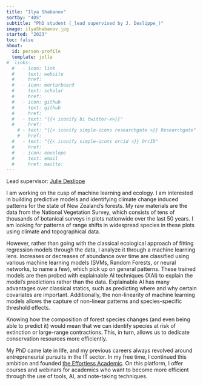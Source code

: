 ```yaml
---
title: "Ilya Shabanov"
sortby: "405"
subtitle: "PhD student (_lead supervised by J. Deslippe_)"
image: ilyaShabanov.jpg
started: "2023"
toc: false
about:
  id: person-profile
  template: jolla
#  links:
  #   - icon: link
  #     text: website
  #     href: 
  #   - icon: mortarboard
  #     text: scholar
  #     href: 
  #   - icon: github
  #     text: github
  #     href: 
  #   - text: "{{< iconify bi twitter-x>}}"
  #     href:
    # - text: "{{< iconify simple-icons researchgate >}} Researchgate"
    #   href: 
  #   - text: "{{< iconify simple-icons orcid >}} OrcID"
  #     href:
  #   - icon: envelope
  #     text: email
  #     href: mailto: 
---
```


Lead supervisor: [Julie Deslippe](https://people.wgtn.ac.nz/julie.deslippe)


I am working on the cusp of machine learning and ecology. I am interested in building predictive models and identifying climate change induced patterns for the state of New Zealand's forests. My raw materials are the data from the National Vegetation Survey, which consists of tens of thousands of botanical surveys in plots nationwide over the last 50 years. I am looking for patterns of range shifts in widespread species in these plots using climate and topographical data.

However, rather than going with the classical ecological approach of fitting regression models through the data, I analyze it through a machine learning lens. Increases or decreases of abundance over time are classified using various machine learning models (SVMs, Random Forests, or neural networks, to name a few), which pick up on general patterns. These trained models are then probed with explainable AI techniques (XAI) to explain the model's predictions rather than the data. Explainable AI has many advantages over classical statics, such as predicting where and why certain covariates are important. Additionally, the non-linearity of machine learning models allows the capture of non-linear patterns and species-specific threshold effects.

Knowing how the composition of forest species changes (and even being able to predict it) would mean that we can identify species at risk of extinction or large-range contractions. This, in turn, allows us to dedicate conservation resources more efficiently.

My PhD came late in life, and my previous careers always revolved around entrepreneurial pursuits in the IT sector. In my free time, I continued this ambition and founded [the Effortless Academic](https://effortlessacademic.com). On this platform, I offer courses and webinars for academics who want to become more efficient through the use of tools, AI, and note-taking techniques.
